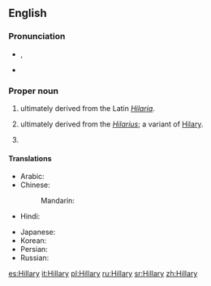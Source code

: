 ==English==

===Pronunciation===
* {{a|UK}} {{IPA|/ˈhɪl.ə.ɹi/}}, {{X-SAMPA|/"hIl.@.ri/}}
* {{audio|en-us-Hillary.ogg|Audio (US)}}

===Proper noun===
{{en-proper noun}}

# {{given name|female|from=Latin}} ultimately derived from the Latin ''[[Hilaria]]''.
# {{given name|male|from=Latin}} ultimately derived from the {{etyl|la|en}} ''[[Hilarius]]''; a variant of [[Hilary]].
# {{surname|[[patronymic]]|from=given names}}

====Translations====
{{trans-top|female given name}}
* Arabic: {{t|ar|هيلاري|f|tr=hīlārī}}
* Chinese:
*: Mandarin: {{t+|cmn|希拉里|tr=Xīlālǐ|sc=Hani}}
* Hindi: {{t|hi|हिलेरी|f|tr=hilerī|sc=Deva}}
{{trans-mid}}
* Japanese: {{t|ja|ヒラリー|tr=Hirarī}}
* Korean: {{t|ko|힐러리|tr=Hilleori}}
* Persian: {{t|fa|هیلاری|tr=Hilâri|sc=fa-Arab}}
* Russian: {{t|ru|Хиллари|f|tr=Xíllari}}
{{trans-bottom}}

[[es:Hillary]]
[[it:Hillary]]
[[pl:Hillary]]
[[ru:Hillary]]
[[sr:Hillary]]
[[zh:Hillary]]